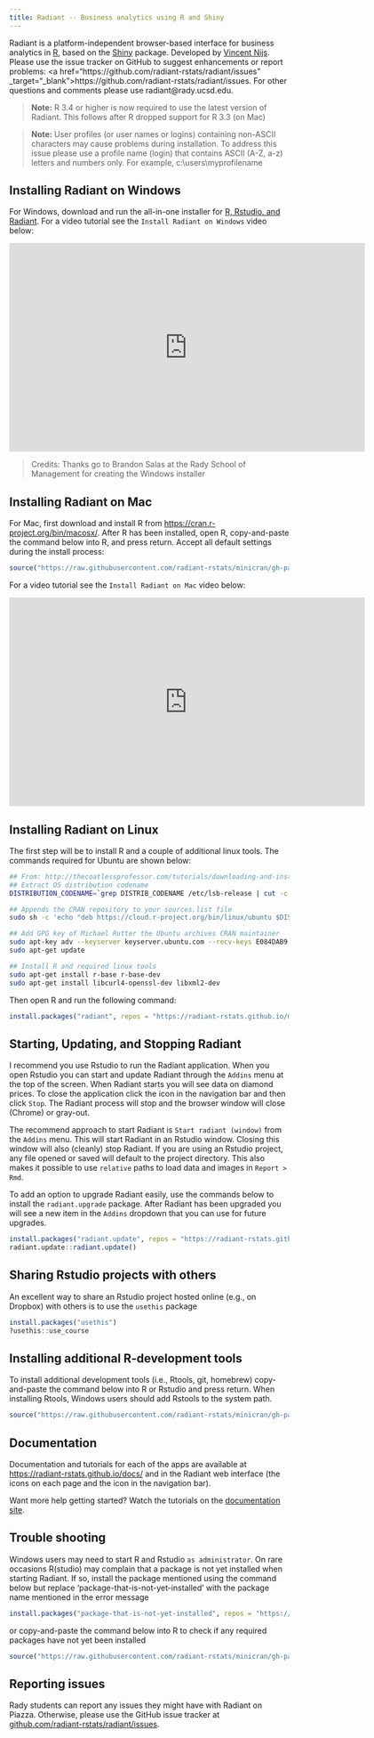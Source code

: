 ```yaml
---
title: Radiant -- Business analytics using R and Shiny
---
```


Radiant is a platform-independent browser-based interface for business analytics in [R](https://www.r-project.org/), based on the [Shiny](https://www.rstudio.com/shiny/) package. Developed by <a href="http://rady.ucsd.edu/faculty/directory/nijs/" target="_blank">Vincent Nijs</a>. Please use the issue tracker on GitHub to suggest enhancements or report problems: <a href="https://github.com/radiant-rstats/radiant/issues" _target="_blank">https://github.com/radiant-rstats/radiant/issues</a>. For other questions and comments please use radiant@rady.ucsd.edu.

> **Note:** R 3.4 or higher is now required to use the latest version of Radiant. This follows after R dropped support for R 3.3 (on Mac)

> **Note:** User profiles (or user names or logins) containing non-ASCII characters may cause problems during installation. To address this issue please use a profile name (login) that contains ASCII (A-Z, a-z) letters and numbers only. For example, c:\\users\\myprofilename

## Installing Radiant on Windows

For Windows, download and run the all-in-one installer for <a href="http://rady.ucsd.edu/faculty/directory/nijs/pub/docs/radiant/Rady-Radiant-Installer-64bit.exe">R, Rstudio, and Radiant</a>. For a video tutorial see the `Install Radiant on Windows` video below:

<iframe width="640" height="375" src="https://www.youtube.com/embed/iaB4mTrm2Co" frameborder="0" allowfullscreen></iframe>

> Credits: Thanks go to Brandon Salas at the Rady School of Management for creating the Windows installer

## Installing Radiant on Mac

For Mac, first download and install R from <a href="https://cran.r-project.org/bin/macosx/" target="_blank">https://cran.r-project.org/bin/macosx/</a>. After R has been installed, open R, copy-and-paste the command below into R, and press return. Accept all default settings during the install process:

```r
source("https://raw.githubusercontent.com/radiant-rstats/minicran/gh-pages/install.R")
```

For a video tutorial see the `Install Radiant on Mac` video below:

<iframe width="640" height="375" src="https://www.youtube.com/embed/WheqHpobMZg" frameborder="0" allowfullscreen></iframe>

## Installing Radiant on Linux

The first step will be to install R and a couple of additional linux tools. The commands required for Ubuntu are shown below:

```sh
## From: http://thecoatlessprofessor.com/tutorials/downloading-and-installing-r/#linux-ubuntu
## Extract OS distribution codename
DISTRIBUTION_CODENAME=`grep DISTRIB_CODENAME /etc/lsb-release | cut -c 18-`

## Appends the CRAN repository to your sources.list file 
sudo sh -c 'echo "deb https://cloud.r-project.org/bin/linux/ubuntu $DISTRIBUTION_CODENAME" >> /etc/apt/sources.list'

## Add GPG key of Michael Rutter the Ubuntu archives CRAN maintainer 
sudo apt-key adv --keyserver keyserver.ubuntu.com --recv-keys E084DAB9
sudo apt-get update

## Install R and required linux tools
sudo apt-get install r-base r-base-dev
sudo apt-get install libcurl4-openssl-dev libxml2-dev
```

Then open R and run the following command:

```r
install.packages("radiant", repos = "https://radiant-rstats.github.io/minicran/")
```

<!-- ## Use a modern browser -->

<!-- For example, [Chrome](https://www.google.com/intl/en/chrome/browser/desktop/) or Safari. Internet Explorer (version 11 or higher) should also work but Chrome is the recommended browser. Most browsers will, by default, save downloads to the downloads folder. However, when using Radiant it is more convenient if the browser asks you where to save files. In Chrome got to _Preferences > Advanced preferences > Downloads_ and then check the "Ask where to save each file before downloading" box. -->

## Starting, Updating, and Stopping Radiant

I recommend you use Rstudio to run the Radiant application. When you open Rstudio you can start and update Radiant through the `Addins` menu at the top of the screen. When Radiant starts you will see data on diamond prices. To close the application click the <i title='Power off' class='fa fa-power-off'></i> icon in the navigation bar and then click `Stop`. The Radiant process will stop and the browser window will close (Chrome) or gray-out.

The recommend approach to start Radiant is `Start radiant (window)` from the `Addins` menu. This will start Radiant in an Rstudio window. Closing this window will also (cleanly) stop Radiant. If you are using an Rstudio project, any file opened or saved will default to the project directory. This also makes it possible to use `relative` paths to load data and images in `Report > Rmd`.

To add an option to upgrade Radiant easily, use the commands below to install the `radiant.upgrade` package. After Radiant has been upgraded you will see a new item in the `Addins` dropdown that you can use for future upgrades.

```r
install.packages("radiant.update", repos = "https://radiant-rstats.github.io/minicran/")
radiant.update::radiant.update()
```

## Sharing Rstudio projects with others

An excellent way to share an Rstudio project hosted online (e.g., on Dropbox) with others is to use the `usethis` package

```r
install.packages("usethis")
?usethis::use_course
```

## Installing additional R-development tools

To install additional development tools (i.e., Rtools, git, homebrew) copy-and-paste the command below into R or Rstudio and press return. When installing Rtools, Windows users should add Rstools to the system path.

```r
source("https://raw.githubusercontent.com/radiant-rstats/minicran/gh-pages/install_dev.R")
```

## Documentation

Documentation and tutorials for each of the apps are available at <https://radiant-rstats.github.io/docs/> and in the Radiant web interface (the <i title='Help' class='fa fa-edit'></i> icons on each page and the <i title='Help' class='fa fa-question-circle'></i> icon in the navigation bar).

Want more help getting started? Watch the tutorials on the [documentation site](https://radiant-rstats.github.io/docs/tutorials.html).

## Trouble shooting

Windows users may need to start R and Rstudio `as administrator`. On rare occasions R(studio) may complain that a package is not yet installed when starting Radiant. If so, install the package mentioned using the command below but replace 'package-that-is-not-yet-installed' with the package name mentioned in the error message

```r
install.packages("package-that-is-not-yet-installed", repos = "https://cran.rstudio.com", type = "binary")
```

or copy-and-paste the command below into R to check if any required packages have not yet been installed

```r
source("https://raw.githubusercontent.com/radiant-rstats/minicran/gh-pages/update.R")
```

## Reporting issues

Rady students can report any issues they might have with Radiant on Piazza. Otherwise, please use the GitHub issue tracker at <a href="https://github.com/radiant-rstats/radiant/issues" target="_blank">github.com/radiant-rstats/radiant/issues</a>.
